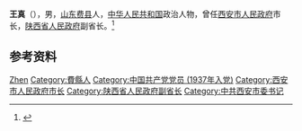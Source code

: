 {{Otheruses|other=名为王真的其他人物|王真}}

'''王真'''（{{bd|1918年||2006年}}），男，[[山东|山东]][[费县|费县]]人，[[中华人民共和国|中华人民共和国]]政治人物，曾任[[西安市人民政府|西安市人民政府]]市长，[[陕西省人民政府|陕西省人民政府]]副省长。<ref>{{Cite book|title=中华人民共和国职官志|author=何虎生, 李耀东, 向常福主编|publisher=中国社会出版社|year=2003|isbn=9787800883934|location=北京|pages=}}</ref>

== 参考资料 ==
{{reflist}}

{{中国政治人物小作品}}
{{西安市市长}}

{{Authority control}}
{{DEFAULTSORT:Wang zhen}}
[[Category:王姓|Zhen]]
[[Category:費縣人|Category:費縣人]]
[[Category:中国共产党党员_(1937年入党)|Category:中国共产党党员 (1937年入党)]]
[[Category:西安市人民政府市长|Category:西安市人民政府市长]]
[[Category:陕西省人民政府副省长|Category:陕西省人民政府副省长]]
[[Category:中共西安市委书记|Category:中共西安市委书记]]